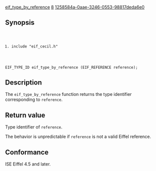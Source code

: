 [[Property:title|eif_type_by_reference]]
[[Property:weight|8]]
[[Property:uuid|1258584a-0aae-3246-0553-98817deda6e0]]
==Synopsis==

<code lang="text">
#include "eif_cecil.h"

EIF_TYPE_ID eif_type_by_reference (EIF_REFERENCE reference);
</code>

==Description==

The <code lang="text">eif_type_by_reference</code> function returns the type identifier corresponding to <code lang="text">reference</code>. 

==Return value==

Type identifier of <code lang="text">reference</code>. 

The behavior is unpredictable if <code lang="text">reference</code> is not a valid Eiffel reference. 

==Conformance==

ISE Eiffel 4.5 and later. 


{{SeeAlso| <br/>
[[eif_type]] <br/>
[[eif_name]] <br/>
[[eif_type_id]] }}



